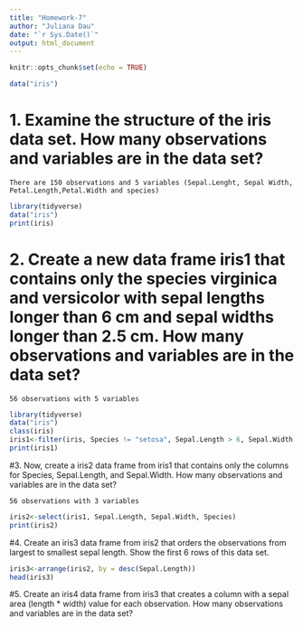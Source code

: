 ```yaml
---
title: "Homework-7"
author: "Juliana Dau"
date: "`r Sys.Date()`"
output: html_document
---
```


```r
knitr::opts_chunk$set(echo = TRUE)
```


```r

data("iris")


```

# 1. Examine the structure of the iris data set. How many observations and variables are in the data set?
```
There are 150 observations and 5 variables (Sepal.Lenght, Sepal Width, Petal.Length,Petal.Width and species)
```
```r
library(tidyverse)
data("iris")
print(iris)
```


# 2. Create a new data frame iris1 that contains only the species virginica and versicolor with sepal lengths longer than 6 cm and sepal widths longer than 2.5 cm. How many observations and variables are in the data set? 
```
56 observations with 5 variables
```
```r

library(tidyverse)
data("iris")
class(iris)
iris1<-filter(iris, Species != "setosa", Sepal.Length > 6, Sepal.Width > 2.5)
print(iris1)

```

#3. Now, create a iris2 data frame from iris1 that contains only the columns for Species, Sepal.Length, and Sepal.Width. How many observations and variables are in the data set?
```
56 observations with 3 variables
```
```r
iris2<-select(iris1, Sepal.Length, Sepal.Width, Species)
print(iris2)
```

#4. Create an iris3 data frame from iris2 that orders the observations from largest to smallest sepal length. Show the first 6 rows of this data set.

```r
iris3<-arrange(iris2, by = desc(Sepal.Length))
head(iris3)
```
#5. Create an iris4 data frame from iris3 that creates a column with a sepal area (length * width) value for each observation. How many observations and variables are in the data set?
